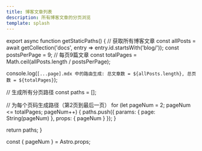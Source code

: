 ```yaml
---
title: 博客文章列表
description: 所有博客文章的分页浏览
template: splash
---
```



export async function getStaticPaths() {
  // 获取所有博客文章
  const allPosts = await getCollection('docs', entry => entry.id.startsWith('blog/'));
  const postsPerPage = 9; // 每页9篇文章
  const totalPages = Math.ceil(allPosts.length / postsPerPage);
  
  console.log(`[...page].mdx 中的路由生成: 总文章数 = ${allPosts.length}, 总页数 = ${totalPages}`);
  
  // 生成所有分页路径
  const paths = [];
  
  // 为每个页码生成路径（第2页到最后一页）
  for (let pageNum = 2; pageNum <= totalPages; pageNum++) {
    paths.push({
      params: { page: String(pageNum) },
      props: { pageNum }
    });
  }
  
  return paths;
}

const { pageNum } = Astro.props;

<HomePage pageNum={pageNum} /> 
